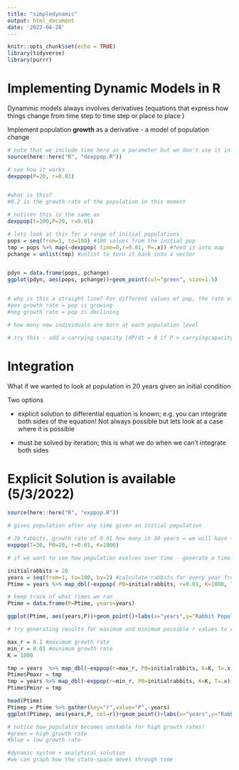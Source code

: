 ```yaml
---
title: "simpledynamic"
output: html_document
date: '2022-04-28'
---
```


```r
knitr::opts_chunk$set(echo = TRUE)
library(tidyverse)
library(purrr)

```

# Implementing Dynamic Models in R

Dynammic models always involves derivatives (equations that express how things change from time step to time step or place to place )


Implement population **growth** as a derivative - a model of population change

```r
# note that we include time here as a parameter but we don't use it in the function itself; we will need this later
source(here::here("R", "dexppop.R"))

# see how it works
dexppop(P=20, r=0.01)


#what is this?
#0.2 is the growth rate of the population in this moment 
```


```r
# notices this is the same as
dexppop(t=100,P=20, r=0.01)

# lets look at this for a range of initial populations
pops = seq(from=1, to=100) #100 values from the initial pop 
tmp = pops %>% map(~dexppop( time=0,r=0.01, P=.x)) #feed it into map 
pchange = unlist(tmp) #unlist to turn it back into a vector 


pdyn = data.frame(pops, pchange)
ggplot(pdyn, aes(pops, pchange))+geom_point(col="green", size=1.5)


# why is this a straight line? For different values of pop, the rate of change stays steadily increasing
#pos growth rate = pop is growing
#neg growth rate = pop is declining 

# how many new individuals are born at each population level

# try this - add a carrying capacity (dP/dt = 0 if P > carryingcapacity)
```

# Integration

What if we wanted to look at population in 20 years given an initial condition

Two options

* explicit solution to differential equation is known; e.g. you can integrate both sides of the equation! Not always possible but lets look at a case where it is possible

* must be solved by iteration; this is what we do when we can't integrate both sides 

# Explicit Solution is available (5/3/2022)


```r
source(here::here("R", "exppop.R"))

# gives population after any time given an initial population

# 20 rabbits, growth rate of 0.01 how many in 30 years = we will have ~ 27 rabbits 
exppop(T=30, P0=20, r=0.01, K=1000)
```


```r
# if we want to see how population evolves over time - generate a time series by running our model for each point in time

initialrabbits = 20
years = seq(from=1, to=100, by=2) #calculate rabbits for every year from 1 - 100 
Ptime = years %>% map_dbl(~exppop( P0=initialrabbits, r=0.01, K=1000, T=.x))

# keep track of what times we ran
Ptime = data.frame(P=Ptime, years=years)

ggplot(Ptime, aes(years,P))+geom_point()+labs(x="years",y="Rabbit Population") #shows us rabbit pop for each year 
```


```r
# try generating results for maximum and minimum possible r values to compare (guess at what you think)

max_r = 0.1 #maximum growth rate 
min_r = 0.01 #minimum growth rate 
K = 1000

tmp = years  %>% map_dbl(~exppop(r=max_r, P0=initialrabbits, K=K, T=.x))
Ptime$Pmaxr = tmp
tmp = years %>% map_dbl(~exppop(r=min_r, P0=initialrabbits, K=K, T=.x))
Ptime$Pminr = tmp

head(Ptime)
Ptimep = Ptime %>% gather(key="r",value="P",-years)
ggplot(Ptimep, aes(years,P, col=r))+geom_point()+labs(x="years",y="Rabbit Population")

# notice how populatin becomes unstable for high growth rates! 
#green = high growth rate 
#blue = low growth rate 

#dynamic system + analytical solution 
#we can graph how the state-space moves through time 
```
